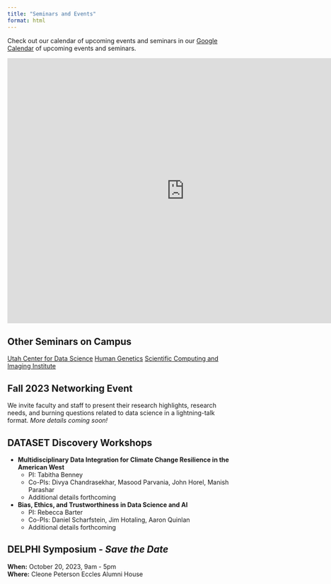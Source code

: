 ```yaml
---
title: "Seminars and Events"
format: html
---
```


Check out our calendar of upcoming events and seminars in our [Google Calendar](https://calendar.google.com/calendar/u/0?cid=Y2Y0ZDA4OThhMjJiMmQxOTY5NzU1ZDRiYmU3NzA2M2U4MGVhNDgxMGEyNGEyYTI0ZWQ4NDAwM2IyMjU0NGY1NEBncm91cC5jYWxlbmRhci5nb29nbGUuY29t) of upcoming events and seminars.

<iframe src="https://calendar.google.com/calendar/embed?src=cf4d0898a22b2d1969755d4bbe77063e80ea4810a24a2a24ed84003b22544f54%40group.calendar.google.com&amp;ctz=America%2FDenver" style="border: 0" width="800" height="600" frameborder="0" scrolling="no">
</iframe>

## Other Seminars on Campus
[Utah Center for Data Science](https://datascience.utah.edu/seminar.html)
[Human Genetics](https://www.genetics.utah.edu/events)
[Scientific Computing and Imaging Institute](https://www.sci.utah.edu/the-institute/events.html)

## Fall 2023 Networking Event
We invite faculty and staff to present their research highlights, research needs, and burning questions related to data science in a lightning-talk format. *More details coming soon!*

## DATASET Discovery Workshops
* **Multidisciplinary Data Integration for Climate Change Resilience in the American West** 
  + PI: Tabitha Benney
  + Co-PIs: Divya Chandrasekhar, Masood Parvania, John Horel, Manish Parashar
  + Additional details forthcoming
<!--  + Keynote: What is the current and future role of data science in building climate change resilience and advancing adaptative capacity in the western U.S.?
  + Track 1: Critical Infrastructure Systems Data, Masood Parvania and Heather Holmes
  + Track 2: Utilizing Environmental Data, John Horel
  + Track 3: Social and Health Equity and Data Science, Tabitha Benney and Cheryl Pirozzi
  + Track 4: Data Diversity and Challenges of Integration, Manish Parashar and Divya Chandrasekhar -->
  
* **Bias, Ethics, and Trustworthiness in Data Science and AI**
  + PI: Rebecca Barter
  + Co-PIs: Daniel Scharfstein, Jim Hotaling, Aaron Quinlan
  + Additional details forthcoming
  
## DELPHI Symposium *- Save the Date* 
**When:** October 20, 2023, 9am - 5pm  
**Where:** Cleone Peterson Eccles Alumni House